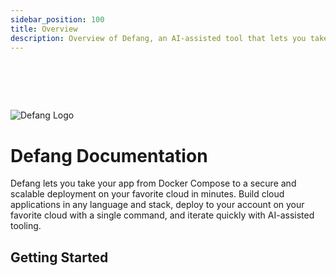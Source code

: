 ```yaml
---
sidebar_position: 100
title: Overview
description: Overview of Defang, an AI-assisted tool that lets you take your app from Docker Compose to a secure and scalable deployment on your favorite cloud in minutes.
---
```



# &nbsp;

<div style={{textAlign: "center"}}>
    <img src="/img/defang-logo.svg" alt="Defang Logo" className="w-48 mb-4 mx-auto" />
    <h1>Defang Documentation</h1>
    <p>
        Defang lets you take your app from Docker Compose to a secure and scalable deployment on your favorite cloud in minutes. Build cloud applications in any language and stack, deploy to your account on your favorite cloud with a single command, and iterate quickly with AI-assisted tooling.
    </p>
    <div className="h-8"/>
    <h2>Getting Started</h2>
    <DocCardList
        items={[
            {
                type: "link",
                href: "/docs/intro/what-is-defang",
                label: "Learn more about Defang",
                description: "What is Defang and how does it work?",
            },
            {
                type: "link",
                href: "/docs/cli",
                label: "CLI Reference",
                description: "Use the Defang CLI to deploy your app",
            },
            {
                type: "link",
                href: "/docs/tutorials/deploy-to-playground",
                label: "Try Defang",
                description: "Deploy to our free Playground",
            },
            {
                type: "link",
                href: "/docs/tutorials/deploy-to-your-cloud",
                label: "Deploy to your own cloud",
                description: "When you're ready for production",
            },
        ]}
    />
</div>

